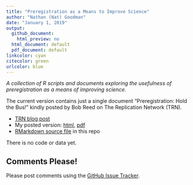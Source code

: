 ```yaml
---
title: "Preregistration as a Means to Improve Science"
author: "Nathan (Nat) Goodman"
date: "January 1, 2019"
output:
  github_document:
    html_preview: no
  html_document: default
  pdf_document: default
linkcolor: cyan
citecolor: green
urlcolor: blue
---
```

<!-- README.md is generated from README.Rmd. Please edit that file -->

*A collection of R scripts and documents exploring the usefulness of preregistration as a means of improving science.*

The current version contains just a single document "Preregistration: Hold the Bus!" kindly posted by Bob Reed on The Replication Network (TRN).

- [TRN blog post](https://replicationnetwork.com/2019/01/01/goodman-hold-the-bus/)
- My posted version: [html](https://natgoodman.github.io/pregr/holdit.stable.html), [pdf](https://natgoodman.github.io/pregr/holdit.stable.pdf)
- [RMarkdown source file](holdit.Rmd) in this repo

There is no code or data yet.

## Comments Please!

Please post comments using the [GitHub Issue Tracker](https://github.com/natgoodman/pregr/issues).


